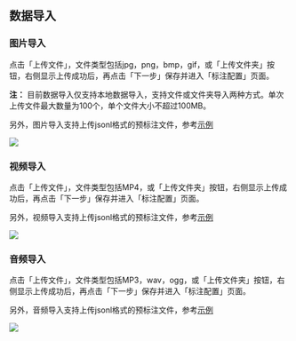 
## 数据导入

### 图片导入

点击「上传文件」，文件类型包括jpg，png，bmp，gif，或「上传文件夹」按钮，右侧显示上传成功后，再点击「下一步」保存并进入「标注配置」页面。

**注：** 目前数据导入仅支持本地数据导入，支持文件或文件夹导入两种方式。单次上传文件最大数量为100个，单个文件大小不超过100MB。

另外，图片导入支持上传jsonl格式的预标注文件，参考[示例](https://opendatalab.github.io/labelU/#/schema/pre-annotation/image)

<img src={imageImport} />

### 视频导入

点击「上传文件」，文件类型包括MP4，或「上传文件夹」按钮，右侧显示上传成功后，再点击「下一步」保存并进入「标注配置」页面。

另外，视频导入支持上传jsonl格式的预标注文件，参考[示例](https://opendatalab.github.io/labelU/#/schema/pre-annotation/video)

<img src={videoImport} />

### 音频导入

点击「上传文件」，文件类型包括MP3，wav，ogg，或「上传文件夹」按钮，右侧显示上传成功后，再点击「下一步」保存并进入「标注配置」页面。

另外，音频导入支持上传jsonl格式的预标注文件，参考[示例](https://opendatalab.github.io/labelU/#/schema/pre-annotation/audio)

<img src={audioImport} />
